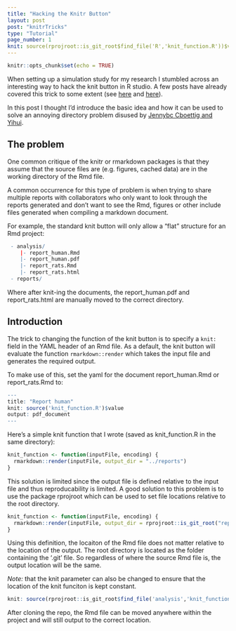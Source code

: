 ```yaml
---
title: "Hacking the Knitr Button"
layout: post
post: "knitrTricks"
type: "Tutorial"
page_number: 1
knit: source(rprojroot::is_git_root$find_file('R','knit_function.R'))$value
---
```


```r
knitr::opts_chunk$set(echo = TRUE)
```

When setting up a simulation study for my research I stumbled across an interesting way to hack the knit button in R studio. A few posts have already covered this trick to some extent (see [here](https://github.com/yihui/knitr/issues/965) and [here](https://github.com/lmmx/devnotes/wiki/Rmarkdown-custom-knit-hook-to-compile-a-multi-part-document)). 

In this post I thought I'd introduce the basic idea and how it can be used to solve an annoying directory problem disused by [Jennybc Cboettig and Yihui](https://github.com/yihui/knitr/issues/913).  

## The problem 

One common critique of the knitr or rmarkdown packages is that they assume that the source files are (e.g. figures, cached data) are in the working directory of the Rmd file. 

A common occurrence for this type of problem is when trying to share multiple reports with collaborators who only want to look through the reports generated and don't want to see the Rmd, figures or other include files generated when compiling a markdown document. 

For example, the standard knit button will only allow a "flat" structure for an Rmd project:

```r
 - analysis/
    |- report_human.Rmd
    |- report_human.pdf
    |- report_rats.Rmd
    |- report_rats.html
 - reports/
```

Where after knit-ing the documents, the report_human.pdf and report_rats.html are manually moved to the correct directory.

## Introduction

The trick to changing the function of the knit button is to specify a `knit:` field in the YAML header of an Rmd file. 
As a default, the knit button will evaluate the function `rmarkdown::render` which takes the input file and generates the required output. 

To make use of this, set the yaml for the document report_human.Rmd or report_rats.Rmd to:

```r
---
title: "Report human"
knit: source('knit_function.R')$value
output: pdf_document
---
```

Here's a simple knit function that I wrote (saved as knit_function.R in the same directory):

```r
knit_function <- function(inputFile, encoding) {
  rmarkdown::render(inputFile, output_dir = "../reports")
}
```

This solution is limited since the output file is defined relative to the input file and thus reproducability is limited. A good solution to this problem is to use the package rprojroot which can be used to set file locations relative to the root directory.

```r
knit_function <- function(inputFile, encoding) { 
  rmarkdown::render(inputFile, output_dir = rprojroot::is_git_root("reports"))
}
```

Using this definition, the locaiton of the Rmd file does not matter relative to the location of the output. The root directory is located as the folder containing the '.git' file. So regardless of where the source Rmd file is, the output location will be the same. 

*Note:* that the knit parameter can also be changed to ensure that the location of the knit funciton is kept constant.

```r
knit: source(rprojroot::is_git_root$find_file('analysis','knit_function.R'))$value
```

After cloning the repo, the Rmd file can be moved anywhere within the project and will still output to the correct location. 
